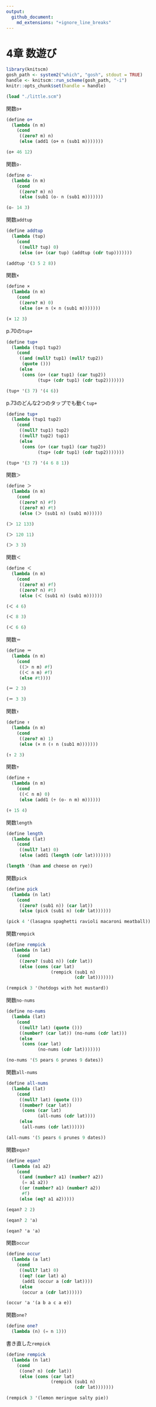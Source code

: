 ```yaml
---
output:
  github_document:
    md_extensions: "+ignore_line_breaks"
---
```


# 4章 数遊び

```r
library(knitscm)
gosh_path <- system2("which", "gosh", stdout = TRUE)
handle <- knitscm::run_scheme(gosh_path, "-i")
knitr::opts_chunk$set(handle = handle)
```

```scm
(load "./little.scm")
```

関数`o+`

```scm
(define o+
  (lambda (n m)
    (cond
     ((zero? m) n)
     (else (add1 (o+ n (sub1 m)))))))
```

```scm
(o+ 46 12)
```

関数`o-`

```scm
(define o-
  (lambda (n m)
    (cond
     ((zero? m) n)
     (else (sub1 (o- n (sub1 m)))))))
```

```scm
(o- 14 3)
```

関数`addtup`

```scm
(define addtup
  (lambda (tup)
    (cond
     ((null? tup) 0)
     (else (o+ (car tup) (addtup (cdr tup)))))))
```

```scm
(addtup '(3 5 2 8))
```

関数`×`

```scm
(define ×
  (lambda (n m)
    (cond
     ((zero? m) 0)
     (else (o+ n (× n (sub1 m)))))))
```

```scm
(× 12 3)
```

p.70の`tup+`

```scm
(define tup+
  (lambda (tup1 tup2)
    (cond
     ((and (null? tup1) (null? tup2))
      (quote ()))
     (else
      (cons (o+ (car tup1) (car tup2))
            (tup+ (cdr tup1) (cdr tup2)))))))
```

```scm
(tup+ '(3 7) '(4 6))
```

p.73のどんな2つのタップでも動く`tup+`

```scm
(define tup+
  (lambda (tup1 tup2)
    (cond
     ((null? tup1) tup2)
     ((null? tup2) tup1)
     (else
      (cons (o+ (car tup1) (car tup2))
            (tup+ (cdr tup1) (cdr tup2)))))))
```

```scm
(tup+ '(3 7) '(4 6 8 1))
```

関数`＞`

```scm
(define ＞
  (lambda (n m)
    (cond
     ((zero? n) #f)
     ((zero? m) #t)
     (else (＞ (sub1 n) (sub1 m))))))
```

```scm
(＞ 12 133)
```

```scm
(＞ 120 11)
```

```scm
(＞ 3 3)
```

関数`＜`

```scm
(define ＜
  (lambda (n m)
    (cond
     ((zero? m) #f)
     ((zero? n) #t)
     (else (＜ (sub1 n) (sub1 m))))))
```

```scm
(＜ 4 6)
```

```scm
(＜ 8 3)
```

```scm
(＜ 6 6)
```

関数`＝`

```scm
(define ＝
  (lambda (n m)
    (cond
     ((＞ n m) #f)
     ((＜ n m) #f)
     (else #t))))
```

```scm
(＝ 2 3)
```

```scm
(＝ 3 3)
```

関数`↑`

```scm
(define ↑
  (lambda (n m)
    (cond
     ((zero? m) 1)
     (else (× n (↑ n (sub1 m)))))))
```

```scm
(↑ 2 3)
```

関数`÷`

```scm
(define ÷
  (lambda (n m)
    (cond
     ((＜ n m) 0)
     (else (add1 (÷ (o- n m) m))))))
```

```scm
(÷ 15 4)
```

関数`length`

```scm
(define length
  (lambda (lat)
    (cond
     ((null? lat) 0)
     (else (add1 (length (cdr lat)))))))
```

```scm
(length '(ham and cheese on rye))
```

関数`pick`

```scm
(define pick
  (lambda (n lat)
    (cond
     ((zero? (sub1 n)) (car lat))
     (else (pick (sub1 n) (cdr lat))))))
```

```scm
(pick 4 '(lasagna spaghetti ravioli macaroni meatball))
```

関数`rempick`

```scm
(define rempick
  (lambda (n lat)
    (cond
     ((zero? (sub1 n)) (cdr lat))
     (else (cons (car lat)
                 (rempick (sub1 n)
                          (cdr lat)))))))
```

```scm
(rempick 3 '(hotdogs with hot mustard))
```

関数`no-nums`

```scm
(define no-nums
  (lambda (lat)
    (cond
     ((null? lat) (quote ()))
     ((number? (car lat)) (no-nums (cdr lat)))
     (else
      (cons (car lat)
            (no-nums (cdr lat)))))))
```

```scm
(no-nums '(5 pears 6 prunes 9 dates))
```

関数`all-nums`

```scm
(define all-nums
  (lambda (lat)
    (cond
     ((null? lat) (quote ()))
     ((number? (car lat))
      (cons (car lat)
            (all-nums (cdr lat))))
     (else
      (all-nums (cdr lat))))))
```

```scm
(all-nums '(5 pears 6 prunes 9 dates))
```

関数`eqan?`

```scm
(define eqan?
  (lambda (a1 a2)
    (cond
     ((and (number? a1) (number? a2))
      (= a1 a2))
     ((or (number? a1) (number? a2))
      #f)
     (else (eq? a1 a2)))))
```

```scm
(eqan? 2 2)
```

```scm
(eqan? 2 'a)
```

```scm
(eqan? 'a 'a)
```

関数`occur`

```scm
(define occur
  (lambda (a lat)
    (cond
     ((null? lat) 0)
     ((eq? (car lat) a)
      (add1 (occur a (cdr lat))))
     (else
      (occur a (cdr lat))))))
```

```scm
(occur 'a '(a b a c a e))
```

関数`one?`

```scm
(define one?
  (lambda (n) (= n 1)))
```

書き直した`rempick`

```scm
(define rempick
  (lambda (n lat)
    (cond
     ((one? n) (cdr lat))
     (else (cons (car lat)
                 (rempick (sub1 n)
                          (cdr lat)))))))
```

```scm
(rempick 3 '(lemon meringue salty pie))
```
